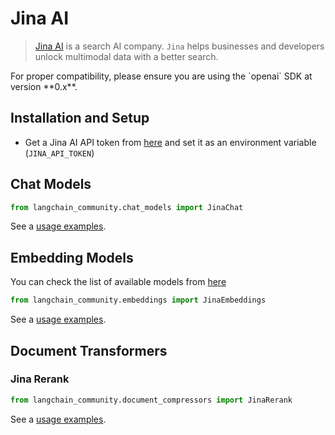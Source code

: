 # Jina AI

>[Jina AI](https://jina.ai/about-us) is a search AI company. `Jina` helps businesses and developers unlock multimodal data with a better search.

<Warning>
For proper compatibility, please ensure you are using the `openai` SDK at version **0.x**.
</Warning>

## Installation and Setup
- Get a Jina AI API token from [here](https://jina.ai/embeddings/) and set it as an environment variable (`JINA_API_TOKEN`)

## Chat Models

```python
from langchain_community.chat_models import JinaChat
```

See a [usage examples](/oss/integrations/chat/jinachat).

## Embedding Models

You can check the list of available models from [here](https://jina.ai/embeddings/)

```python
from langchain_community.embeddings import JinaEmbeddings
```

See a [usage examples](/oss/integrations/text_embedding/jina).

## Document Transformers

### Jina Rerank

```python
from langchain_community.document_compressors import JinaRerank
```

See a [usage examples](/oss/integrations/document_transformers/jina_rerank).
